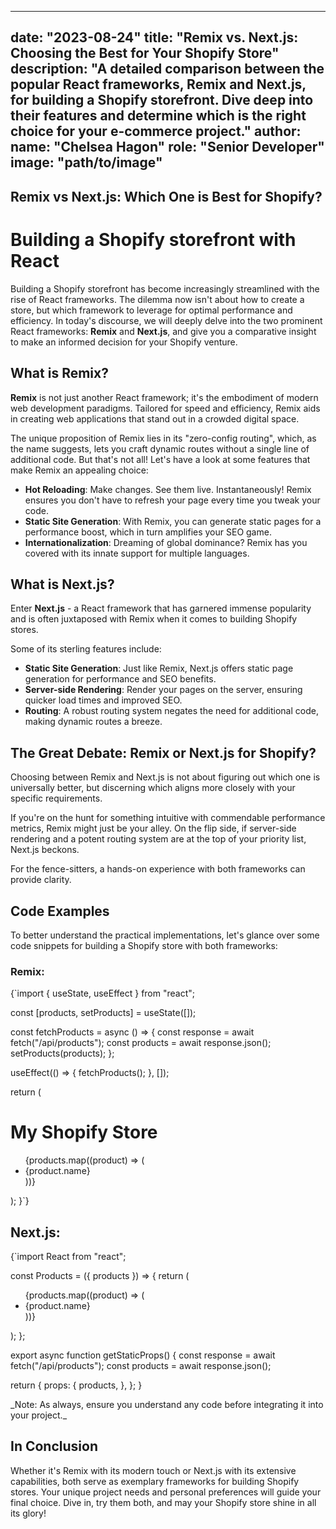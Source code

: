 

---
date: "2023-08-24"
title: "Remix vs. Next.js: Choosing the Best for Your Shopify Store"
description: "A detailed comparison between the popular React frameworks, Remix and Next.js, for building a Shopify storefront. Dive deep into their features and determine which is the right choice for your e-commerce project."
author:
  name: "Chelsea Hagon"
  role: "Senior Developer"
  image: "path/to/image"
---


## Remix vs Next.js: Which One is Best for Shopify?




# Building a Shopify storefront with React

Building a Shopify storefront has become increasingly streamlined with the rise of React frameworks. The dilemma now isn't about how to create a store, but which framework to leverage for optimal performance and efficiency. In today's discourse, we will deeply delve into the two prominent React frameworks: **Remix** and **Next.js**, and give you a comparative insight to make an informed decision for your Shopify venture.

## What is Remix?

**Remix** is not just another React framework; it's the embodiment of modern web development paradigms. Tailored for speed and efficiency, Remix aids in creating web applications that stand out in a crowded digital space.

The unique proposition of Remix lies in its "zero-config routing", which, as the name suggests, lets you craft dynamic routes without a single line of additional code. But that's not all! Let's have a look at some features that make Remix an appealing choice:

- **Hot Reloading**: Make changes. See them live. Instantaneously! Remix ensures you don't have to refresh your page every time you tweak your code.
- **Static Site Generation**: With Remix, you can generate static pages for a performance boost, which in turn amplifies your SEO game.
- **Internationalization**: Dreaming of global dominance? Remix has you covered with its innate support for multiple languages.

## What is Next.js?

Enter **Next.js** - a React framework that has garnered immense popularity and is often juxtaposed with Remix when it comes to building Shopify stores.

Some of its sterling features include:

- **Static Site Generation**: Just like Remix, Next.js offers static page generation for performance and SEO benefits.
- **Server-side Rendering**: Render your pages on the server, ensuring quicker load times and improved SEO.
- **Routing**: A robust routing system negates the need for additional code, making dynamic routes a breeze.

## The Great Debate: Remix or Next.js for Shopify?

Choosing between Remix and Next.js is not about figuring out which one is universally better, but discerning which aligns more closely with your specific requirements.

If you're on the hunt for something intuitive with commendable performance metrics, Remix might just be your alley. On the flip side, if server-side rendering and a potent routing system are at the top of your priority list, Next.js beckons.

For the fence-sitters, a hands-on experience with both frameworks can provide clarity.

## Code Examples

To better understand the practical implementations, let's glance over some code snippets for building a Shopify store with both frameworks:

### Remix:

<CodeBlockWithCopy language='jsx'>

{`import { useState, useEffect } from "react";

  const [products, setProducts] = useState([]);

  const fetchProducts = async () => {
    const response = await fetch("/api/products");
    const products = await response.json();
    setProducts(products);
  };

  useEffect(() => {
    fetchProducts();
  }, []);

  return (
    <div>
      <h1>My Shopify Store</h1>
      <ul>
        {products.map((product) => (
          <li key={product.id}>{product.name}</li>
        ))}
      </ul>
    </div>
  );
}`}
</CodeBlockWithCopy>

## Next.js:
<CodeBlockWithCopy language='jsx'>
{`import React from "react";

const Products = ({ products }) => {
  return (
    <ul>
      {products.map((product) => (
        <li key={product.id}>{product.name}</li>
      ))}
    </ul>
  );
};

export async function getStaticProps() {
  const response = await fetch("/api/products");
  const products = await response.json();

  return {
    props: {
      products,
    },
  };
}

</CodeBlockWithCopy>
_Note: As always, ensure you understand any code before integrating it into your project._

## In Conclusion
Whether it's Remix with its modern touch or Next.js with its extensive capabilities, both serve as exemplary frameworks for building Shopify stores. Your unique project needs and personal preferences will guide your final choice. Dive in, try them both, and may your Shopify store shine in all its glory!
